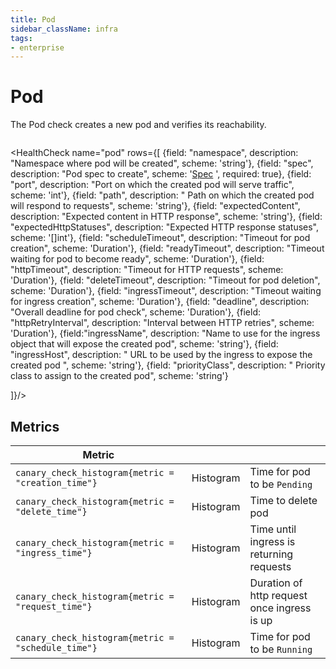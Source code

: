 ```yaml
---
title: Pod
sidebar_className: infra
tags:
- enterprise
---
```


# <Icon name="k8s-pod" /> Pod



The Pod check creates a new pod and verifies its reachability.


```yaml title="tcp.yaml"  file=../../../modules/canary-checker/fixtures/k8s/pod_pass.yaml
```

<HealthCheck name="pod"  rows={[
{field: "namespace", description: "Namespace where pod will be created", scheme: 'string'},
{field: "spec", description: "Pod spec to create", scheme: '[Spec](https://kubernetes.io/docs/reference/generated/kubernetes-api/v1.20/#podspec-v1-core) ', required: true},
{field: "port", description: "Port on which the created pod will serve traffic", scheme: 'int'},
{field: "path", description: " Path on which the created pod will respond to requests", scheme: 'string'},
{field: "expectedContent", description: "Expected content in HTTP response", scheme: 'string'},
{field: "expectedHttpStatuses", description: "Expected HTTP response statuses", scheme: '[]int'},
{field: "scheduleTimeout", description: "Timeout for pod creation", scheme: 'Duration'},
{field: "readyTimeout", description: "Timeout waiting for pod to become ready", scheme: 'Duration'},
{field: "httpTimeout", description: "Timeout for HTTP requests", scheme: 'Duration'},
{field: "deleteTimeout", description: "Timeout for pod deletion", scheme: 'Duration'},
{field: "ingressTimeout", description: "Timeout waiting for ingress creation", scheme: 'Duration'},
{field: "deadline", description: "Overall deadline for pod check", scheme: 'Duration'},
{field: "httpRetryInterval", description: "Interval between HTTP retries", scheme: 'Duration'},
{field:"ingressName", description: "Name to use for the ingress object that will expose the created pod", scheme: 'string'},
{field: "ingressHost", description: " URL to be used by the ingress to expose the created pod ", scheme: 'string'},
{field: "priorityClass", description: " Priority class to assign to the created pod", scheme: 'string'}


]}/>




## Metrics

| **Metric**                                     |           |                                             |
| ---------------------------------------------- | --------- | ------------------------------------------- |
| `canary_check_histogram{metric = "creation_time"}` | Histogram | Time for pod to be `Pending`                |
| `canary_check_histogram{metric = "delete_time"}`   | Histogram | Time to delete pod                          |
| `canary_check_histogram{metric = "ingress_time"}`  | Histogram | Time until ingress is returning requests    |
| `canary_check_histogram{metric = "request_time"}`  | Histogram | Duration of http request once ingress is up |
| `canary_check_histogram{metric = "schedule_time"} `| Histogram | Time for pod to be `Running`                |
